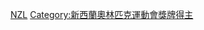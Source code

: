 {{Commonscat|Olympic bronze medalists for New Zealand}}

[[Category:奥林匹克运动会铜牌得主|NZL]]
[[Category:新西蘭奧林匹克運動會獎牌得主|Category:新西蘭奧林匹克運動會獎牌得主]]